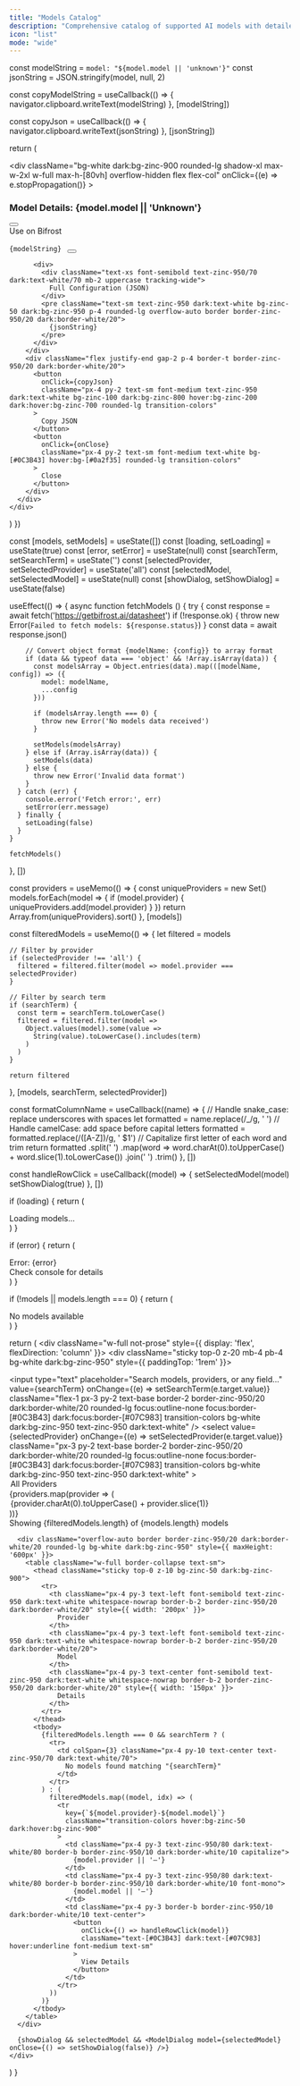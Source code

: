```yaml
---
title: "Models Catalog"
description: "Comprehensive catalog of supported AI models with detailed specifications, capabilities, and costs"
icon: "list"
mode: "wide"
---
```


  const modelString = `model: "${model.model || 'unknown'}"`
  const jsonString = JSON.stringify(model, null, 2)

  const copyModelString = useCallback(() => {
    navigator.clipboard.writeText(modelString)
  }, [modelString])

  const copyJson = useCallback(() => {
    navigator.clipboard.writeText(jsonString)
  }, [jsonString])

  return (
    <div
      className="fixed inset-0 z-50 flex items-center justify-center p-4 bg-black/50"
      onClick={onClose}
    >
      <div
        className="bg-white dark:bg-zinc-900 rounded-lg shadow-xl max-w-2xl w-full max-h-[80vh] overflow-hidden flex flex-col"
        onClick={(e) => e.stopPropagation()}
      >
        <div className="flex items-center justify-between p-4 border-b border-zinc-950/20 dark:border-white/20">
          <h3 className="text-lg font-semibold text-zinc-950 dark:text-white">
            Model Details: {model.model || 'Unknown'}
          </h3>
          <button
            onClick={onClose}
            className="p-2 hover:bg-zinc-100 dark:hover:bg-zinc-800 rounded-lg transition-colors"
            aria-label="Close"
          >
            <svg className="w-5 h-5 text-zinc-950 dark:text-white" fill="none" stroke="currentColor" viewBox="0 0 24 24">
              <path strokeLinecap="round" strokeLinejoin="round" strokeWidth={2} d="M6 18L18 6M6 6l12 12" />
            </svg>
          </button>
        </div>
        <div className="flex-1 overflow-auto p-4 space-y-4">
          <div className="bg-[#0C3B43]/10 dark:bg-[#07C983]/10 border border-[#0C3B43]/20 dark:border-[#07C983]/20 rounded-lg p-4">
            <div className="text-xs font-semibold text-[#0C3B43] dark:text-[#07C983] mb-2 uppercase tracking-wide">
              Use on Bifrost
            </div>
            <div className="flex items-center gap-2">
              <code className="flex-1 text-sm font-mono text-zinc-950 dark:text-white bg-white dark:bg-zinc-950 px-3 py-2 rounded border border-zinc-950/20 dark:border-white/20">
                {modelString}
              </code>
              <button
                onClick={copyModelString}
                className="p-2 text-sm font-medium text-[#0C3B43] dark:text-[#07C983] hover:bg-[#0C3B43]/10 dark:hover:bg-[#07C983]/10 rounded-lg transition-colors"
                title="Copy model string"
              >
                <svg className="w-5 h-5" fill="none" stroke="currentColor" viewBox="0 0 24 24">
                  <path strokeLinecap="round" strokeLinejoin="round" strokeWidth={2} d="M8 16H6a2 2 0 01-2-2V6a2 2 0 012-2h8a2 2 0 012 2v2m-6 12h8a2 2 0 002-2v-8a2 2 0 00-2-2h-8a2 2 0 00-2 2v8a2 2 0 002 2z" />
                </svg>
              </button>
            </div>
          </div>
          
          <div>
            <div className="text-xs font-semibold text-zinc-950/70 dark:text-white/70 mb-2 uppercase tracking-wide">
              Full Configuration (JSON)
            </div>
            <pre className="text-sm text-zinc-950 dark:text-white bg-zinc-50 dark:bg-zinc-950 p-4 rounded-lg overflow-auto border border-zinc-950/20 dark:border-white/20">
              {jsonString}
            </pre>
          </div>
        </div>
        <div className="flex justify-end gap-2 p-4 border-t border-zinc-950/20 dark:border-white/20">
          <button
            onClick={copyJson}
            className="px-4 py-2 text-sm font-medium text-zinc-950 dark:text-white bg-zinc-100 dark:bg-zinc-800 hover:bg-zinc-200 dark:hover:bg-zinc-700 rounded-lg transition-colors"
          >
            Copy JSON
          </button>
          <button
            onClick={onClose}
            className="px-4 py-2 text-sm font-medium text-white bg-[#0C3B43] hover:bg-[#0a2f35] rounded-lg transition-colors"
          >
            Close
          </button>
        </div>
      </div>
    </div>
  )
})

  const [models, setModels] = useState([])
  const [loading, setLoading] = useState(true)
  const [error, setError] = useState(null)
  const [searchTerm, setSearchTerm] = useState('')
  const [selectedProvider, setSelectedProvider] = useState('all')
  const [selectedModel, setSelectedModel] = useState(null)
  const [showDialog, setShowDialog] = useState(false)

  useEffect(() => {
    async function fetchModels () {
      try {
        const response = await fetch('https://getbifrost.ai/datasheet')
        if (!response.ok) {
          throw new Error(`Failed to fetch models: ${response.status}`)
        }
        const data = await response.json()
        
        // Convert object format {modelName: {config}} to array format
        if (data && typeof data === 'object' && !Array.isArray(data)) {
          const modelsArray = Object.entries(data).map(([modelName, config]) => ({
            model: modelName,
            ...config
          }))
          
          if (modelsArray.length === 0) {
            throw new Error('No models data received')
          }
          
          setModels(modelsArray)
        } else if (Array.isArray(data)) {
          setModels(data)
        } else {
          throw new Error('Invalid data format')
        }
      } catch (err) {
        console.error('Fetch error:', err)
        setError(err.message)
      } finally {
        setLoading(false)
      }
    }

    fetchModels()
  }, [])

  const providers = useMemo(() => {
    const uniqueProviders = new Set()
    models.forEach(model => {
      if (model.provider) {
        uniqueProviders.add(model.provider)
      }
    })
    return Array.from(uniqueProviders).sort()
  }, [models])

  const filteredModels = useMemo(() => {
    let filtered = models

    // Filter by provider
    if (selectedProvider !== 'all') {
      filtered = filtered.filter(model => model.provider === selectedProvider)
    }

    // Filter by search term
    if (searchTerm) {
      const term = searchTerm.toLowerCase()
      filtered = filtered.filter(model =>
        Object.values(model).some(value =>
          String(value).toLowerCase().includes(term)
        )
      )
    }

    return filtered
  }, [models, searchTerm, selectedProvider])

  const formatColumnName = useCallback((name) => {
    // Handle snake_case: replace underscores with spaces
    let formatted = name.replace(/_/g, ' ')
    // Handle camelCase: add space before capital letters
    formatted = formatted.replace(/([A-Z])/g, ' $1')
    // Capitalize first letter of each word and trim
    return formatted
      .split(' ')
      .map(word => word.charAt(0).toUpperCase() + word.slice(1).toLowerCase())
      .join(' ')
      .trim()
  }, [])

  const handleRowClick = useCallback((model) => {
    setSelectedModel(model)
    setShowDialog(true)
  }, [])

  if (loading) {
    return (
      <div className="p-10 text-center border border-zinc-950/20 dark:border-white/20 rounded-lg">
        <div className="text-zinc-950/70 dark:text-white/70">Loading models...</div>
      </div>
    )
  }

  if (error) {
    return (
      <div className="p-10 text-center border border-red-200 dark:border-red-800 rounded-lg bg-red-50 dark:bg-red-950">
        <div className="text-red-600 dark:text-red-400">Error: {error}</div>
        <div className="text-sm text-red-500 dark:text-red-500 mt-2">Check console for details</div>
      </div>
    )
  }

  if (!models || models.length === 0) {
    return (
      <div className="p-10 text-center border border-zinc-950/20 dark:border-white/20 rounded-lg">
        <div className="text-zinc-950/70 dark:text-white/70">No models available</div>
      </div>
    )
  }


  return (
    <div className="w-full not-prose" style={{ display: 'flex', flexDirection: 'column' }}>
      <div className="sticky top-0 z-20 mb-4 pb-4 bg-white dark:bg-zinc-950" style={{ paddingTop: '1rem' }}>
        <div className="flex gap-3 mb-3">
          <input
            type="text"
            placeholder="Search models, providers, or any field..."
            value={searchTerm}
            onChange={(e) => setSearchTerm(e.target.value)}
            className="flex-1 px-3 py-2 text-base border-2 border-zinc-950/20 dark:border-white/20 rounded-lg focus:outline-none focus:border-[#0C3B43] dark:focus:border-[#07C983] transition-colors bg-white dark:bg-zinc-950 text-zinc-950 dark:text-white"
          />
          <select
            value={selectedProvider}
            onChange={(e) => setSelectedProvider(e.target.value)}
            className="px-3 py-2 text-base border-2 border-zinc-950/20 dark:border-white/20 rounded-lg focus:outline-none focus:border-[#0C3B43] dark:focus:border-[#07C983] transition-colors bg-white dark:bg-zinc-950 text-zinc-950 dark:text-white"
          >
            <option value="all">All Providers</option>
            {providers.map(provider => (
              <option key={provider} value={provider}>
                {provider.charAt(0).toUpperCase() + provider.slice(1)}
              </option>
            ))}
          </select>
        </div>
        <div className="text-sm text-zinc-950/70 dark:text-white/70">
          Showing {filteredModels.length} of {models.length} models
        </div>
      </div>

      <div className="overflow-auto border border-zinc-950/20 dark:border-white/20 rounded-lg bg-white dark:bg-zinc-950" style={{ maxHeight: '600px' }}>
        <table className="w-full border-collapse text-sm">
          <thead className="sticky top-0 z-10 bg-zinc-50 dark:bg-zinc-900">
            <tr>
              <th className="px-4 py-3 text-left font-semibold text-zinc-950 dark:text-white whitespace-nowrap border-b-2 border-zinc-950/20 dark:border-white/20" style={{ width: '200px' }}>
                Provider
              </th>
              <th className="px-4 py-3 text-left font-semibold text-zinc-950 dark:text-white whitespace-nowrap border-b-2 border-zinc-950/20 dark:border-white/20">
                Model
              </th>
              <th className="px-4 py-3 text-center font-semibold text-zinc-950 dark:text-white whitespace-nowrap border-b-2 border-zinc-950/20 dark:border-white/20" style={{ width: '150px' }}>
                Details
              </th>
            </tr>
          </thead>
          <tbody>
            {filteredModels.length === 0 && searchTerm ? (
              <tr>
                <td colSpan={3} className="px-4 py-10 text-center text-zinc-950/70 dark:text-white/70">
                  No models found matching "{searchTerm}"
                </td>
              </tr>
            ) : (
              filteredModels.map((model, idx) => (
                <tr
                  key={`${model.provider}-${model.model}`}
                  className="transition-colors hover:bg-zinc-50 dark:hover:bg-zinc-900"
                >
                  <td className="px-4 py-3 text-zinc-950/80 dark:text-white/80 border-b border-zinc-950/10 dark:border-white/10 capitalize">
                    {model.provider || '—'}
                  </td>
                  <td className="px-4 py-3 text-zinc-950/80 dark:text-white/80 border-b border-zinc-950/10 dark:border-white/10 font-mono">
                    {model.model || '—'}
                  </td>
                  <td className="px-4 py-3 border-b border-zinc-950/10 dark:border-white/10 text-center">
                    <button
                      onClick={() => handleRowClick(model)}
                      className="text-[#0C3B43] dark:text-[#07C983] hover:underline font-medium text-sm"
                    >
                      View Details
                    </button>
                  </td>
                </tr>
              ))
            )}
          </tbody>
        </table>
      </div>

      {showDialog && selectedModel && <ModelDialog model={selectedModel} onClose={() => setShowDialog(false)} />}
    </div>
  )
}

<ModelsCatalog />

